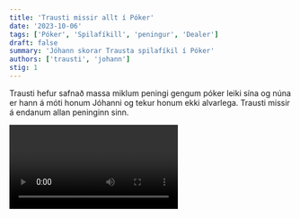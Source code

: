 ```yaml
---
title: 'Trausti missir allt í Póker'
date: '2023-10-06'
tags: ['Póker', 'Spilafíkill', 'peningur', 'Dealer']
draft: false
summary: 'Jóhann skorar Trausta spilafíkil í Póker'
authors: ['trausti', 'johann']
stig: 1
---
```



Trausti hefur safnað massa miklum peningi gengum póker leiki sína og núna er hann á móti honum Jóhanni og tekur honum ekki alvarlega.
Trausti missir á endanum allan peninginn sinn.


<Video id="4UAOaYPpgjY" />
